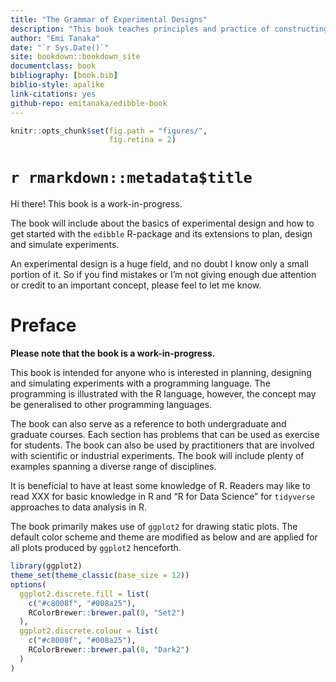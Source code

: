 ```yaml
--- 
title: "The Grammar of Experimental Designs"
description: "This book teaches principles and practice of constructing experimental designs."
author: "Emi Tanaka"
date: "`r Sys.Date()`"
site: bookdown::bookdown_site
documentclass: book
bibliography: [book.bib]
biblio-style: apalike
link-citations: yes
github-repo: emitanaka/edibble-book
---
```



```r
knitr::opts_chunk$set(fig.path = "figures/",
                      fig.retina = 2)
```

# `r rmarkdown::metadata$title` {-}

Hi there! This book is a work-in-progress. 

The book will include about the basics of experimental design and how to get started with the `edibble` R-package and its extensions to plan, design and simulate experiments. 

An experimental design is a huge field, and no doubt I know only a small portion of it. So if you find mistakes or I'm not giving enough due attention or credit to an important concept, please feel to let me know. 

# Preface {-}

**Please note that the book is a work-in-progress.**

This book is intended for anyone who is interested in planning, designing and simulating experiments with a programming language. The programming is illustrated with the R language, however, the concept may be generalised to other programming languages. 

The book can also serve as a reference to both undergraduate and graduate courses. Each section has problems that can be used as exercise for students. The book can also be used by practitioners that are involved with scientific or industrial experiments. The book will include plenty of examples spanning a diverse range of disciplines.

It is beneficial to have at least some knowledge of R. Readers may like to read XXX for basic knowledge in R and "R for Data Science" for `tidyverse` approaches to data analysis in R.  

The book primarily makes use of `ggplot2` for drawing static plots. The default color scheme and theme are modified as below and are applied for all plots produced by `ggplot2` henceforth.

```r
library(ggplot2)
theme_set(theme_classic(base_size = 12))
options(
  ggplot2.discrete.fill = list(
    c("#c8008f", "#008a25"),
    RColorBrewer::brewer.pal(8, "Set2")
  ),
  ggplot2.discrete.colour = list(
    c("#c8008f", "#008a25"),
    RColorBrewer::brewer.pal(8, "Dark2")
  )
)
```

